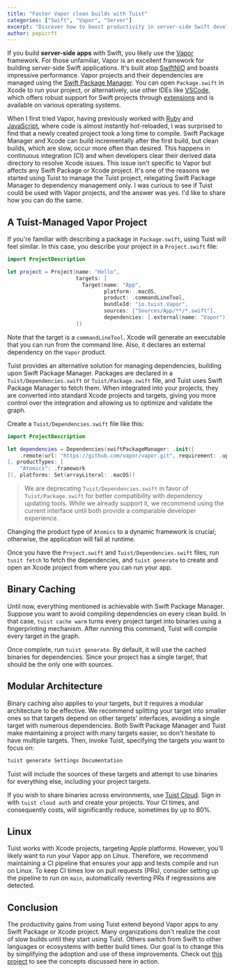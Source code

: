 ```yaml
---
title: "Faster Vapor clean builds with Tuist"
categories: ["Swift", "Vapor", "Server"]
excerpt: "Discover how to boost productivity in server-side Swift development using Vapor with Tuist. Manage dependencies efficiently and optimize build times for better workflow."
author: pepicrft
---
```


If you build **server-side apps** with Swift, you likely use the [Vapor](https://vapor.codes) framework. For those unfamiliar, Vapor is an excellent framework for building server-side Swift applications. It's built atop [SwiftNIO](https://github.com/apple/swift-nio) and boasts impressive performance. Vapor projects and their dependencies are managed using the [Swift Package Manager](https://www.swift.org/package-manager/). You can open `Package.swift` in Xcode to run your project, or alternatively, use other IDEs like [VSCode](https://code.visualstudio.com), which offers robust support for Swift projects through [extensions](https://marketplace.visualstudio.com/items?itemName=sswg.swift-lang) and is available on various operating systems.

When I first tried Vapor, having previously worked with [Ruby](https://www.ruby-lang.org) and [JavaScript](https://en.wikipedia.org/wiki/JavaScript), where code is almost instantly hot-reloaded, I was surprised to find that a newly created project took a long time to compile. Swift Package Manager and Xcode can build incrementally after the first build, but clean builds, which are slow, occur more often than desired. This happens in continuous integration (CI) and when developers clear their derived data directory to resolve Xcode issues. This issue isn't specific to Vapor but affects any Swift Package or Xcode project. It's one of the reasons we started using Tuist to manage the Tuist project, relegating Swift Package Manager to dependency management only. I was curious to see if Tuist could be used with Vapor projects, and the answer was yes. I'd like to share how you can do the same.

## A Tuist-Managed Vapor Project

If you're familiar with describing a package in `Package.swift`, using Tuist will feel similar. In this case, you describe your project in a `Project.swift` file:

```swift
import ProjectDescription

let project = Project(name: "Hello",
                      targets: [
                        Target(name: "App",
                               platform: .macOS,
                               product: .commandLineTool,
                               bundleId: "io.tuist.Vapor",
                               sources: ["Sources/App/**/*.swift"],
                               dependencies: [.external(name: "Vapor")])
                      ])
```

Note that the target is a `commandLineTool`. Xcode will generate an executable that you can run from the command line. Also, it declares an external dependency on the `Vapor` product.

Tuist provides an alternative solution for managing dependencies, building upon Swift Package Manager. Packages are declared in a `Tuist/Dependencies.swift` or `Tuist/Package.swift` file, and Tuist uses Swift Package Manager to fetch them. When integrated into your projects, they are converted into standard Xcode projects and targets, giving you more control over the integration and allowing us to optimize and validate the graph.

Create a `Tuist/Dependencies.swift` file like this:


```swift
import ProjectDescription

let dependencies = Dependencies(swiftPackageManager: .init([
    .remote(url: "https://github.com/vapor/vapor.git", requirement: .upToNextMinor(from: "4.83.1"))
], productTypes: [
    "Atomics": .framework
]), platforms: Set(arrayLiteral: .macOS))
```

> We are deprecating `Tuist/Dependencies.swift` in favor of `Tuist/Package.swift` for better compatibility with dependency updating tools. While we already support it, we recommend using the current interface until both provide a comparable developer experience.

Changing the product type of `Atomics` to a dynamic framework is crucial; otherwise, the application will fail at runtime.

Once you have the `Project.swift` and `Tuist/Dependencies.swift` files, run `tusit fetch` to fetch the dependencies, and `tuist generate` to create and open an Xcode project from where you can run your app.

## Binary Caching

Until now, everything mentioned is achievable with Swift Package Manager. Suppose you want to avoid compiling dependencies on every clean build. In that case, `tuist cache warm` turns every project target into binaries using a fingerprinting mechanism. After running this command, Tuist will compile every target in the graph.

Once complete, run `tuist generate`. By default, it will use the cached binaries for dependencies. Since your project has a single target, that should be the only one with sources.

## Modular Architecture

Binary caching also applies to your targets, but it requires a modular architecture to be effective. We recommend splitting your target into smaller ones so that targets depend on other targets' interfaces, avoiding a single target with numerous dependencies. Both Swift Package Manager and Tuist make maintaining a project with many targets easier, so don't hesitate to have multiple targets. Then, invoke Tuist, specifying the targets you want to focus on:

```bash
tuist generate Settings Documentation
```

Tuist will include the sources of these targets and attempt to use binaries for everything else, including your project targets.

If you wish to share binaries across environments, use [Tuist Cloud](https://tuist.io/cloud). Sign in with `tuist cloud auth` and create your projects. Your CI times, and consequently costs, will significantly reduce, sometimes by up to 80%.

## Linux

Tuist works with Xcode projects, targeting Apple platforms. However, you'll likely want to run your Vapor app on Linux. Therefore, we recommend maintaining a CI pipeline that ensures your app and tests compile and run on Linux. To keep CI times low on pull requests (PRs), consider setting up the pipeline to run on `main`, automatically reverting PRs if regressions are detected.

## Conclusion

The productivity gains from using Tuist extend beyond Vapor apps to any Swift Package or Xcode project. Many organizations don't realize the cost of slow builds until they start using Tuist. Others switch from Swift to other languages or ecosystems with better build times. Our goal is to change this by simplifying the adoption and use of these improvements. Check out [this project](https://github.com/tuist/tuist-vapor-example) to see the concepts discussed here in action.